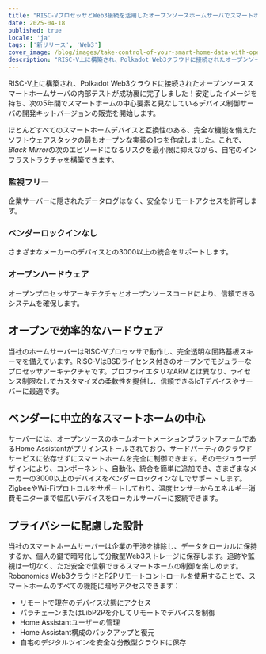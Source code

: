 ```yaml
---
title: "RISC-VプロセッサとWeb3接続を活用したオープンソースホームサーバでスマートホームデータを管理しよう。"
date: 2025-04-18
published: true
locale: 'ja'
tags: ['新リリース', 'Web3']
cover_image: /blog/images/take-control-of-your-smart-home-data-with-open/cover.webp
description: "RISC-V上に構築され、Polkadot Web3クラウドに接続されたオープンソーススマートホームサーバの内部テストが成功裏に完了しました！安定したイメージを持ち、次の5年間でスマートホームの中心要素と見なしているデバイス制御サーバの開発キットバージョンの販売を開始します。"
---  
```

  
RISC-V上に構築され、Polkadot Web3クラウドに接続されたオープンソーススマートホームサーバの内部テストが成功裏に完了しました！安定したイメージを持ち、次の5年間でスマートホームの中心要素と見なしているデバイス制御サーバの開発キットバージョンの販売を開始します。
   
ほとんどすべてのスマートホームデバイスと互換性のある、完全な機能を備えたソフトウェアスタックの最もオープンな実装の1つを作成しました。これで、*Black Mirror*の次のエピソードになるリスクを最小限に抑えながら、自宅のインフラストラクチャを構築できます。
   
### 監視フリー   
企業サーバーに隠されたデータログはなく、安全なリモートアクセスを許可します。   

### ベンダーロックインなし   
さまざまなメーカーのデバイスとの3000以上の統合をサポートします。   

### オープンハードウェア   
オープンプロセッサアーキテクチャとオープンソースコードにより、信頼できるシステムを確保します。   

## オープンで効率的なハードウェア   
当社のホームサーバーはRISC-Vプロセッサで動作し、完全透明な回路基板スキーマを備えています。RISC-VはBSDライセンス付きのオープンでモジュラーなプロセッサアーキテクチャです。プロプライエタリなARMとは異なり、ライセンス制限なしでカスタマイズの柔軟性を提供し、信頼できるIoTデバイスやサーバーに最適です。   

## ベンダーに中立的なスマートホームの中心   
サーバーには、オープンソースのホームオートメーションプラットフォームであるHome Assistantがプリインストールされており、サードパーティのクラウドサービスに依存せずにスマートホームを完全に制御できます。そのモジュラーデザインにより、コンポーネント、自動化、統合を簡単に追加でき、さまざまなメーカーの3000以上のデバイスをベンダーロックインなしでサポートします。ZigbeeやWi-Fiプロトコルをサポートしており、温度センサーからエネルギー消費モニターまで幅広いデバイスをローカルサーバーに接続できます。  

## プライバシーに配慮した設計   
当社のスマートホームサーバーは企業の干渉を排除し、データをローカルに保持するか、個人の鍵で暗号化して分散型Web3ストレージに保存します。追跡や監視は一切なく、ただ安全で信頼できるスマートホームの制御を楽しめます。   
Robonomics Web3クラウドとP2Pリモートコントロールを使用することで、スマートホームのすべての機能に暗号アクセスできます：   

- リモートで現在のデバイス状態にアクセス   
- パラチェーンまたはLibP2Pを介してリモートでデバイスを制御   
- Home Assistantユーザーの管理   
- Home Assistant構成のバックアップと復元   
- 自宅のデジタルツインを安全な分散型クラウドに保存  